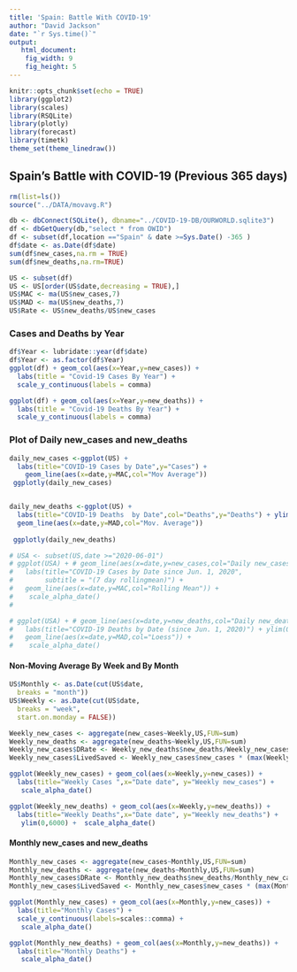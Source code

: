 ```yaml
---
title: 'Spain: Battle With COVID-19'
author: "David Jackson"
date: "`r Sys.time()`"
output:
   html_document:
    fig_width: 9
    fig_height: 5
---
```


```r
knitr::opts_chunk$set(echo = TRUE)
library(ggplot2)
library(scales)
library(RSQLite)
library(plotly)
library(forecast)
library(timetk)
theme_set(theme_linedraw())
```

## Spain's Battle with COVID-19 (Previous 365 days)

```r
rm(list=ls())
source("../DATA/movavg.R")

db <- dbConnect(SQLite(), dbname="../COVID-19-DB/OURWORLD.sqlite3")
df <- dbGetQuery(db,"select * from OWID")
df <- subset(df,location =="Spain" & date >=Sys.Date() -365 )
df$date <- as.Date(df$date)
sum(df$new_cases,na.rm = TRUE)
sum(df$new_deaths,na.rm=TRUE)

```
```r
US <- subset(df)
US <- US[order(US$date,decreasing = TRUE),]
US$MAC <- ma(US$new_cases,7)
US$MAD <- ma(US$new_deaths,7)
US$Rate <- US$new_deaths/US$new_cases
```

### Cases and Deaths by Year

```r
df$Year <- lubridate::year(df$date)
df$Year <- as.factor(df$Year)
ggplot(df) + geom_col(aes(x=Year,y=new_cases)) +
  labs(title = "Covid-19 Cases By Year") +
  scale_y_continuous(labels = comma)

ggplot(df) + geom_col(aes(x=Year,y=new_deaths)) +
  labs(title = "Covid-19 Deaths By Year") +
  scale_y_continuous(labels = comma)
```

### Plot of Daily new_cases and new_deaths

```r
daily_new_cases <-ggplot(US) + 
  labs(title="COVID-19 Cases by Date",y="Cases") +
    geom_line(aes(x=date,y=MAC,col="Mov Average")) 
 ggplotly(daily_new_cases)


daily_new_deaths <-ggplot(US) + 
  labs(title="COVID-19 Deaths  by Date",col="Deaths",y="Deaths") + ylim(0,1000) +
  geom_line(aes(x=date,y=MAD,col="Mov. Average"))
 
 ggplotly(daily_new_deaths)

```


```r
# USA <- subset(US,date >="2020-06-01")
# ggplot(USA) + # geom_line(aes(x=date,y=new_cases,col="Daily new_cases")) +
#   labs(title="COVID-19 Cases by Date since Jun. 1, 2020",
#        subtitle = "(7 day rollingmean)") +
#   geom_line(aes(x=date,y=MAC,col="Rolling Mean")) +
#    scale_alpha_date()
#   
```
```r
# ggplot(USA) + # geom_line(aes(x=date,y=new_deaths,col="Daily new_deaths")) +
#   labs(title="COVID-19 Deaths by Date (since Jun. 1, 2020)") + ylim(0,200) +
#   geom_line(aes(x=date,y=MAD,col="Loess")) +
#    scale_alpha_date()
```

#### Non-Moving Average By Week and By Month

```r
US$Monthly <- as.Date(cut(US$date,
  breaks = "month"))
US$Weekly <- as.Date(cut(US$date,
  breaks = "week",
  start.on.monday = FALSE))

```
```r
Weekly_new_cases <- aggregate(new_cases~Weekly,US,FUN=sum)
Weekly_new_deaths <- aggregate(new_deaths~Weekly,US,FUN=sum)
Weekly_new_cases$DRate <- Weekly_new_deaths$new_deaths/Weekly_new_cases$new_cases
Weekly_new_cases$LivedSaved <- Weekly_new_cases$new_cases * (max(Weekly_new_cases$DRate) - Weekly_new_cases$DRate) 

```
```r
ggplot(Weekly_new_cases) + geom_col(aes(x=Weekly,y=new_cases)) + 
  labs(title="Weekly Cases ",x="Date date", y="Weekly new_cases") +
   scale_alpha_date()

ggplot(Weekly_new_deaths) + geom_col(aes(x=Weekly,y=new_deaths)) + 
  labs(title="Weekly Deaths",x="Date date", y="Weekly new_deaths") +
   ylim(0,6000) +  scale_alpha_date()
``` 


#### Monthly new_cases and new_deaths



```r

Monthly_new_cases <- aggregate(new_cases~Monthly,US,FUN=sum)
Monthly_new_deaths <- aggregate(new_deaths~Monthly,US,FUN=sum)
Monthly_new_cases$DRate <- Monthly_new_deaths$new_deaths/Monthly_new_cases$new_cases
Monthly_new_cases$LivedSaved <- Monthly_new_cases$new_cases * (max(Monthly_new_cases$DRate) - Monthly_new_cases$DRate) * 100
```
```r
ggplot(Monthly_new_cases) + geom_col(aes(x=Monthly,y=new_cases)) +
  labs(title="Monthly Cases") +
  scale_y_continuous(labels=scales::comma) +
   scale_alpha_date()

ggplot(Monthly_new_deaths) + geom_col(aes(x=Monthly,y=new_deaths)) +
  labs(title="Monthly Deaths") +
   scale_alpha_date()
```